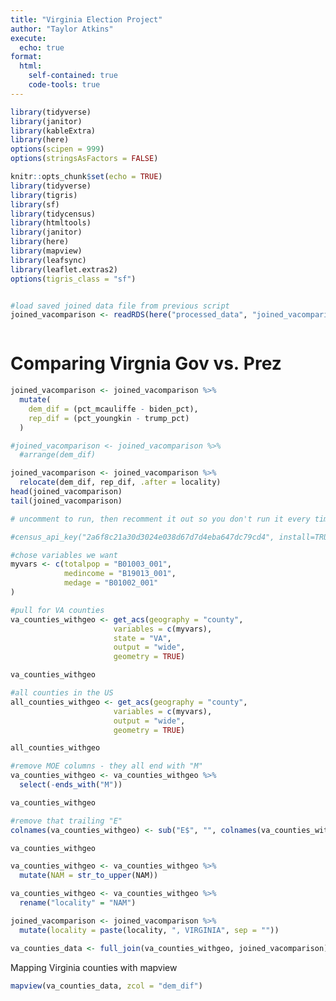 ```yaml
---
title: "Virginia Election Project"
author: "Taylor Atkins"
execute:
  echo: true
format:
  html:
    self-contained: true
    code-tools: true
---
```



```r


library(tidyverse)
library(janitor)
library(kableExtra)
library(here)
options(scipen = 999)
options(stringsAsFactors = FALSE)

knitr::opts_chunk$set(echo = TRUE)
library(tidyverse)
library(tigris)
library(sf)
library(tidycensus)
library(htmltools)
library(janitor)
library(here)
library(mapview)
library(leafsync)
library(leaflet.extras2)
options(tigris_class = "sf")


#load saved joined data file from previous script
joined_vacomparison <- readRDS(here("processed_data", "joined_vacomparison.rds"))



```


# Comparing Virgnia Gov vs. Prez



```r

joined_vacomparison <- joined_vacomparison %>% 
  mutate(
    dem_dif = (pct_mcauliffe - biden_pct),
    rep_dif = (pct_youngkin - trump_pct)
  ) 

```

```r

#joined_vacomparison <- joined_vacomparison %>% 
  #arrange(dem_dif)

```

```r

joined_vacomparison <- joined_vacomparison %>% 
  relocate(dem_dif, rep_dif, .after = locality)
head(joined_vacomparison)
tail(joined_vacomparison)

```




```r

# uncomment to run, then recomment it out so you don't run it every time

#census_api_key("2a6f8c21a30d3024e038d67d7d4eba647dc79cd4", install=TRUE)


```

```r
#chose variables we want
myvars <- c(totalpop = "B01003_001",
            medincome = "B19013_001",
            medage = "B01002_001"
)
```


```r
#pull for VA counties
va_counties_withgeo <- get_acs(geography = "county",
                       variables = c(myvars),
                       state = "VA",
                       output = "wide",
                       geometry = TRUE)

va_counties_withgeo
```

```r
#all counties in the US
all_counties_withgeo <- get_acs(geography = "county",
                       variables = c(myvars),
                       output = "wide",
                       geometry = TRUE)

all_counties_withgeo
```

```r
#remove MOE columns - they all end with "M"
va_counties_withgeo <- va_counties_withgeo %>%
  select(-ends_with("M"))

va_counties_withgeo
```

```r
#remove that trailing "E"
colnames(va_counties_withgeo) <- sub("E$", "", colnames(va_counties_withgeo)) # $ means end of string only

va_counties_withgeo
```

```r

va_counties_withgeo <- va_counties_withgeo %>% 
  mutate(NAM = str_to_upper(NAM))

```

```r

va_counties_withgeo <- va_counties_withgeo %>%
  rename("locality" = "NAM")

```

```r

joined_vacomparison <- joined_vacomparison %>% 
  mutate(locality = paste(locality, ", VIRGINIA", sep = ""))

```

```r

va_counties_data <- full_join(va_counties_withgeo, joined_vacomparison)

```
Mapping Virginia counties with mapview

```r

mapview(va_counties_data, zcol = "dem_dif")



```
